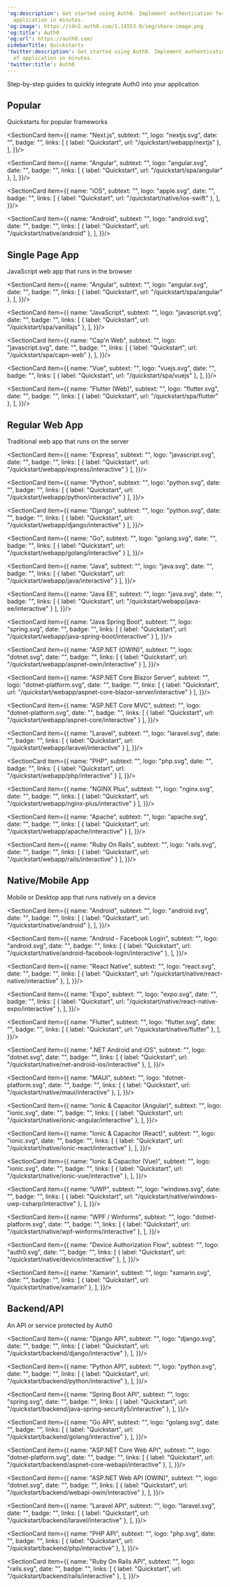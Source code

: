 ---
'og:description': Get started using Auth0. Implement authentication for any kind of
  application in minutes.
'og:image': https://cdn2.auth0.com/1.14553.0/img/share-image.png
'og:title': Auth0
'og:url': https://auth0.com/
sidebarTitle: Quickstarts
'twitter:description': Get started using Auth0. Implement authentication for any kind
  of application in minutes.
'twitter:title': Auth0
---


<BgImage/>

Step-by-step guides to quickly integrate Auth0 into your application

## Popular

Quickstarts for popular frameworks

<Columns cols={2}>
  <SectionCard item={{
    name: "React",
    subtext: "",
    logo: "react.svg",
    date: "",
    badge: "",
    links: [
      { label: "Quickstart", url: "/quickstart/spa/react" },
    ],
  }}/>

  <SectionCard item={{
    name: "Next.js",
    subtext: "",
    logo: "nextjs.svg",
    date: "",
    badge: "",
    links: [
      { label: "Quickstart", url: "/quickstart/webapp/nextjs" },
    ],
  }}/>

  <SectionCard item={{
    name: "Angular",
    subtext: "",
    logo: "angular.svg",
    date: "",
    badge: "",
    links: [
      { label: "Quickstart", url: "/quickstart/spa/angular" },
    ],
  }}/>

  <SectionCard item={{
    name: "iOS",
    subtext: "",
    logo: "apple.svg",
    date: "",
    badge: "",
    links: [
      { label: "Quickstart", url: "/quickstart/native/ios-swift" },
    ],
  }}/>

  <SectionCard item={{
    name: "Android",
    subtext: "",
    logo: "android.svg",
    date: "",
    badge: "",
    links: [
      { label: "Quickstart", url: "/quickstart/native/android" },
    ],
  }}/>
</Columns>




## Single Page App

JavaScript web app that runs in the browser

<Columns cols={2}>
  <SectionCard item={{
    name: "React",
    subtext: "",
    logo: "react.svg",
    date: "",
    badge: "",
    links: [
      { label: "Quickstart", url: "/quickstart/spa/react" },
    ],
  }}/>

  <SectionCard item={{
    name: "Angular",
    subtext: "",
    logo: "angular.svg",
    date: "",
    badge: "",
    links: [
      { label: "Quickstart", url: "/quickstart/spa/angular" },
    ],
  }}/>

  <SectionCard item={{
    name: "JavaScript",
    subtext: "",
    logo: "javascript.svg",
    date: "",
    badge: "",
    links: [
      { label: "Quickstart", url: "/quickstart/spa/vanillajs" },
    ],
  }}/>

  <SectionCard item={{
    name: "Cap'n Web",
    subtext: "",
    logo: "javascript.svg",
    date: "",
    badge: "",
    links: [
      { label: "Quickstart", url: "/quickstart/spa/capn-web" },
    ],
  }}/>

  <SectionCard item={{
    name: "Vue",
    subtext: "",
    logo: "vuejs.svg",
    date: "",
    badge: "",
    links: [
      { label: "Quickstart", url: "/quickstart/spa/vuejs" },
    ],
  }}/>

  <SectionCard item={{
    name: "Flutter (Web)",
    subtext: "",
    logo: "flutter.svg",
    date: "",
    badge: "",
    links: [
      { label: "Quickstart", url: "/quickstart/spa/flutter" },
    ],
  }}/>
</Columns>

## Regular Web App

Traditional web app that runs on the server

<Columns cols={2}>
  <SectionCard item={{
    name: "Next.js",
    subtext: "",
    logo: "nextjs.svg",
    date: "",
    badge: "",
    links: [
      { label: "Quickstart", url: "/quickstart/webapp/nextjs" }
    ],
  }}/>

  <SectionCard item={{
    name: "Express",
    subtext: "",
    logo: "javascript.svg",
    date: "",
    badge: "",
    links: [
      { label: "Quickstart", url: "/quickstart/webapp/express/interactive" }
    ],
  }}/>

  <SectionCard item={{
    name: "Python",
    subtext: "",
    logo: "python.svg",
    date: "",
    badge: "",
    links: [
      { label: "Quickstart", url: "/quickstart/webapp/python/interactive" }
    ],
  }}/>

  <SectionCard item={{
    name: "Django",
    subtext: "",
    logo: "python.svg",
    date: "",
    badge: "",
    links: [
      { label: "Quickstart", url: "/quickstart/webapp/django/interactive" }
    ],
  }}/>

  <SectionCard item={{
    name: "Go",
    subtext: "",
    logo: "golang.svg",
    date: "",
    badge: "",
    links: [
      { label: "Quickstart", url: "/quickstart/webapp/golang/interactive" }
    ],
  }}/>

  <SectionCard item={{
    name: "Java",
    subtext: "",
    logo: "java.svg",
    date: "",
    badge: "",
    links: [
      { label: "Quickstart", url: "/quickstart/webapp/java/interactive" }
    ],
  }}/>

  <SectionCard item={{
    name: "Java EE",
    subtext: "",
    logo: "java.svg",
    date: "",
    badge: "",
    links: [
      { label: "Quickstart", url: "/quickstart/webapp/java-ee/interactive" }
    ],
  }}/>

  <SectionCard item={{
    name: "Java Spring Boot",
    subtext: "",
    logo: "spring.svg",
    date: "",
    badge: "",
    links: [
      { label: "Quickstart", url: "/quickstart/webapp/java-spring-boot/interactive" }
    ],
  }}/>

  <SectionCard item={{
    name: "ASP.NET (OWIN)",
    subtext: "",
    logo: "dotnet.svg",
    date: "",
    badge: "",
    links: [
      { label: "Quickstart", url: "/quickstart/webapp/aspnet-owin/interactive" }
    ],
  }}/>

  <SectionCard item={{
    name: "ASP.NET Core Blazor Server",
    subtext: "",
    logo: "dotnet-platform.svg",
    date: "",
    badge: "",
    links: [
      { label: "Quickstart", url: "/quickstart/webapp/aspnet-core-blazor-server/interactive" }
    ],
  }}/>

  <SectionCard item={{
    name: "ASP.NET Core MVC",
    subtext: "",
    logo: "dotnet-platform.svg",
    date: "",
    badge: "",
    links: [
      { label: "Quickstart", url: "/quickstart/webapp/aspnet-core/interactive" }
    ],
  }}/>

  <SectionCard item={{
    name: "Laravel",
    subtext: "",
    logo: "laravel.svg",
    date: "",
    badge: "",
    links: [
      { label: "Quickstart", url: "/quickstart/webapp/laravel/interactive" }
    ],
  }}/>

  <SectionCard item={{
    name: "PHP",
    subtext: "",
    logo: "php.svg",
    date: "",
    badge: "",
    links: [
      { label: "Quickstart", url: "/quickstart/webapp/php/interactive" }
    ],
  }}/>

  <SectionCard item={{
    name: "NGINX Plus",
    subtext: "",
    logo: "nginx.svg",
    date: "",
    badge: "",
    links: [
      { label: "Quickstart", url: "/quickstart/webapp/nginx-plus/interactive" }
    ],
  }}/>

  <SectionCard item={{
    name: "Apache",
    subtext: "",
    logo: "apache.svg",
    date: "",
    badge: "",
    links: [
      { label: "Quickstart", url: "/quickstart/webapp/apache/interactive" }
    ],
  }}/>

  <SectionCard item={{
    name: "Ruby On Rails",
    subtext: "",
    logo: "rails.svg",
    date: "",
    badge: "",
    links: [
      { label: "Quickstart", url: "/quickstart/webapp/rails/interactive" }
    ],
  }}/>
</Columns>



  
## Native/Mobile App

Mobile or Desktop app that runs natively on a device

<Columns cols={2}>
  <SectionCard item={{
    name: "iOS / macOS",
    subtext: "",
    logo: "apple.svg",
    date: "",
    badge: "",
    links: [
      { label: "Quickstart", url: "/quickstart/native/ios-swift" },
    ],
  }}/>

  <SectionCard item={{
    name: "Android",
    subtext: "",
    logo: "android.svg",
    date: "",
    badge: "",
    links: [
      { label: "Quickstart", url: "/quickstart/native/android" },
    ],
  }}/>

  <SectionCard item={{
    name: "Android - Facebook Login",
    subtext: "",
    logo: "android.svg",
    date: "",
    badge: "",
    links: [
      { label: "Quickstart", url: "/quickstart/native/android-facebook-login/interactive" },
    ],
  }}/>

  <SectionCard item={{
    name: "React Native",
    subtext: "",
    logo: "react.svg",
    date: "",
    badge: "",
    links: [
      { label: "Quickstart", url: "/quickstart/native/react-native/interactive" },
    ],
  }}/>

  <SectionCard item={{
    name: "Expo",
    subtext: "",
    logo: "expo.svg",
    date: "",
    badge: "",
    links: [
      { label: "Quickstart", url: "/quickstart/native/react-native-expo/interactive" },
    ],
  }}/>

  <SectionCard item={{
    name: "Flutter",
    subtext: "",
    logo: "flutter.svg",
    date: "",
    badge: "",
    links: [
      { label: "Quickstart", url: "/quickstart/native/flutter" },
    ],
  }}/>

  <SectionCard item={{
    name: ".NET Android and iOS",
    subtext: "",
    logo: "dotnet.svg",
    date: "",
    badge: "",
    links: [
      { label: "Quickstart", url: "/quickstart/native/net-android-ios/interactive" },
    ],
  }}/>

  <SectionCard item={{
    name: "MAUI",
    subtext: "",
    logo: "dotnet-platform.svg",
    date: "",
    badge: "",
    links: [
      { label: "Quickstart", url: "/quickstart/native/maui/interactive" },
    ],
  }}/>

  <SectionCard item={{
    name: "Ionic & Capacitor (Angular)",
    subtext: "",
    logo: "ionic.svg",
    date: "",
    badge: "",
    links: [
      { label: "Quickstart", url: "/quickstart/native/ionic-angular/interactive" },
    ],
  }}/>

  <SectionCard item={{
    name: "Ionic & Capacitor (React)",
    subtext: "",
    logo: "ionic.svg",
    date: "",
    badge: "",
    links: [
      { label: "Quickstart", url: "/quickstart/native/ionic-react/interactive" },
    ],
  }}/>

  <SectionCard item={{
    name: "Ionic & Capacitor (Vue)",
    subtext: "",
    logo: "ionic.svg",
    date: "",
    badge: "",
    links: [
      { label: "Quickstart", url: "/quickstart/native/ionic-vue/interactive" },
    ],
  }}/>

  <SectionCard item={{
    name: "UWP",
    subtext: "",
    logo: "windows.svg",
    date: "",
    badge: "",
    links: [
      { label: "Quickstart", url: "/quickstart/native/windows-uwp-csharp/interactive" },
    ],
  }}/>

  <SectionCard item={{
    name: "WPF / Winforms",
    subtext: "",
    logo: "dotnet-platform.svg",
    date: "",
    badge: "",
    links: [
      { label: "Quickstart", url: "/quickstart/native/wpf-winforms/interactive" },
    ],
  }}/>

  <SectionCard item={{
    name: "Device Authorization Flow",
    subtext: "",
    logo: "auth0.svg",
    date: "",
    badge: "",
    links: [
      { label: "Quickstart", url: "/quickstart/native/device/interactive" },
    ],
  }}/>

  <SectionCard item={{
    name: "Xamarin",
    subtext: "",
    logo: "xamarin.svg",
    date: "",
    badge: "",
    links: [
      { label: "Quickstart", url: "/quickstart/native/xamarin" },
    ],
  }}/>
</Columns>

## Backend/API

An API or service protected by Auth0

<Columns cols={2}>
  <SectionCard item={{
    name: "Node (Express) API",
    subtext: "",
    logo: "nodejs.svg",
    date: "",
    badge: "",
    links: [
      { label: "Quickstart", url: "/quickstart/backend/nodejs/interactive" },
    ],
  }}/>

  <SectionCard item={{
    name: "Django API",
    subtext: "",
    logo: "django.svg",
    date: "",
    badge: "",
    links: [
      { label: "Quickstart", url: "/quickstart/backend/django/interactive" },
    ],
  }}/>

  <SectionCard item={{
    name: "Python API",
    subtext: "",
    logo: "python.svg",
    date: "",
    badge: "",
    links: [
      { label: "Quickstart", url: "/quickstart/backend/python/interactive" },
    ],
  }}/>

  <SectionCard item={{
    name: "Spring Boot API",
    subtext: "",
    logo: "spring.svg",
    date: "",
    badge: "",
    links: [
      { label: "Quickstart", url: "/quickstart/backend/java-spring-security5/interactive" },
    ],
  }}/>

  <SectionCard item={{
    name: "Go API",
    subtext: "",
    logo: "golang.svg",
    date: "",
    badge: "",
    links: [
      { label: "Quickstart", url: "/quickstart/backend/golang/interactive" },
    ],
  }}/>

  <SectionCard item={{
    name: "ASP.NET Core Web API",
    subtext: "",
    logo: "dotnet-platform.svg",
    date: "",
    badge: "",
    links: [
      { label: "Quickstart", url: "/quickstart/backend/aspnet-core-webapi/interactive" },
    ],
  }}/>

  <SectionCard item={{
    name: "ASP.NET Web API (OWIN)",
    subtext: "",
    logo: "dotnet.svg",
    date: "",
    badge: "",
    links: [
      { label: "Quickstart", url: "/quickstart/backend/webapi-owin/interactive" },
    ],
  }}/>

  <SectionCard item={{
    name: "Laravel API",
    subtext: "",
    logo: "laravel.svg",
    date: "",
    badge: "",
    links: [
      { label: "Quickstart", url: "/quickstart/backend/laravel/interactive" },
    ],
  }}/>

  <SectionCard item={{
    name: "PHP API",
    subtext: "",
    logo: "php.svg",
    date: "",
    badge: "",
    links: [
      { label: "Quickstart", url: "/quickstart/backend/php/interactive" },
    ],
  }}/>

  <SectionCard item={{
    name: "Ruby On Rails API",
    subtext: "",
    logo: "rails.svg",
    date: "",
    badge: "",
    links: [
      { label: "Quickstart", url: "/quickstart/backend/rails/interactive" },
    ],
  }}/>
</Columns>
